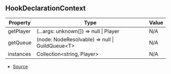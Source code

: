 ## HookDeclarationContext

| Property | Type | Value |
| ----------- | ----------- | ----------- |
| getPlayer | (...args: unknown\[]) => null \| Player | N/A |
| getQueue | (node: NodeResolvable) => null \| GuildQueue\<T> | N/A |
| instances | Collection\<string, Player> | N/A |


- [Source](https://github.com/Androz2091/discord-player/blob/fe42dd7/packages/discord-player/src/hooks/common.ts#L15)